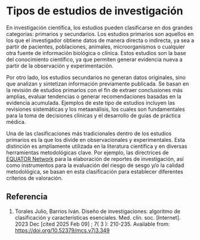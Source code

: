 # Tipos de estudios de investigación 

| En investigación científica, los estudios pueden clasificarse en dos grandes categorías: primarios y secundarios. Los estudios primarios son aquellos en los que el investigador obtiene datos de manera directa o indirecta, ya sea a partir de pacientes, poblaciones, animales, microorganismos o cualquier otra fuente de información biológica o clínica. Estos estudios son la base del conocimiento científico, ya que permiten generar evidencia nueva a partir de la observación y experimentación.

Por otro lado, los estudios secundarios no generan datos originales, sino que analizan y sintetizan información previamente publicada. Se basan en la revisión de estudios primarios con el fin de extraer conclusiones más amplias, evaluar tendencias o generar recomendaciones basadas en la evidencia acumulada. Ejemplos de este tipo de estudios incluyen las revisiones sistemáticas y los metaanálisis, los cuales son fundamentales para la toma de decisiones clínicas y el desarrollo de guías de práctica médica.

Una de las clasificaciones más tradicionales dentro de los estudios primarios es la que los divide en observacionales y experimentales. Esta distinción es ampliamente utilizada en la literatura científica y en diversas herramientas metodológicas clave. Por ejemplo, las directrices de [EQUATOR Network](https://www.equator-network.org/) para la elaboración de reportes de investigación, así como instrumentos para la evaluación del riesgo de sesgo y/o la calidad metodológica, se basan en esta clasificación para establecer diferentes criterios de valoración.


## Referencia

1. Torales Julio, Barrios Iván. Diseño de investigaciones: algoritmo de clasificación y características esenciales. Med. clín. soc.  [Internet]. 2023  Dec [cited  2025  Feb  09] ;  7( 3 ): 210-235. Available from: [https://doi.org/10.52379/mcs.v7i3.349](https://doi.org/10.52379/mcs.v7i3.349)

